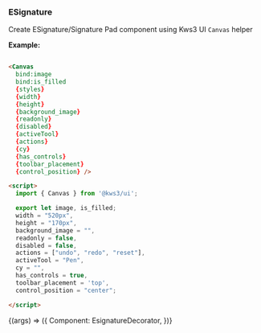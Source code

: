 

<Version />

<Meta title="Canvas/ESignature" />


### ESignature

Create ESignature/Signature Pad component using Kws3 UI `Canvas` helper  

**Example:**

```html

<Canvas
  bind:image
  bind:is_filled
  {styles}
  {width}
  {height}
  {background_image}
  {readonly}
  {disabled}
  {activeTool}
  {actions}
  {cy}
  {has_controls}
  {toolbar_placement}
  {control_position} />

<script>
  import { Canvas } from '@kws3/ui';

  export let image, is_filled;
  width = "520px",
  height = "170px",
  background_image = "",
  readonly = false,
  disabled = false,
  actions = ["undo", "redo", "reset"],
  activeTool = "Pen",
  cy = "",
  has_controls = true,
  toolbar_placement = 'top',
  control_position = "center";

</script>

```

<Story name="ESignature" args={{}}>
  {(args) => ({
    Component: EsignatureDecorator,
  })}
</Story>
